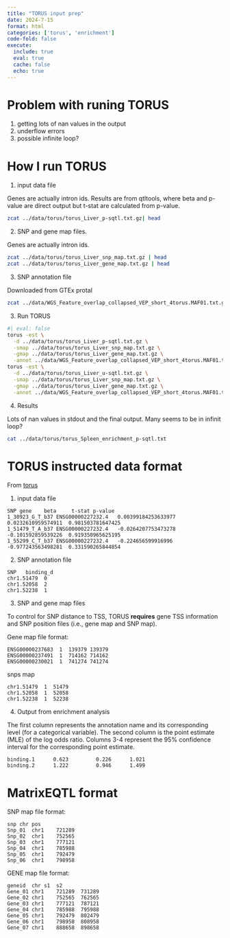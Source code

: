 ```yaml
---
title: "TORUS input prep"
date: 2024-7-15
format: html
categories: ['torus', 'enrichment']
code-fold: false
execute:
  include: true
  eval: true
  cache: false
  echo: true
---
```



# Problem with runing TORUS

1. getting lots of nan values in the output
2. underflow errors
3. possible infinite loop?


# How I run TORUS

1. input data file

Genes are actually intron ids. Results are from qtltools, where beta and p-value are direct output but t-stat are calculated from p-value. 

```bash
zcat ../data/torus/torus_Liver_p-sqtl.txt.gz| head
```

2. SNP and gene map files.

Genes are actually intron ids.

```bash
zcat ../data/torus/torus_Liver_snp_map.txt.gz | head
zcat ../data/torus/torus_Liver_gene_map.txt.gz | head
```



3. SNP annotation file

Downloaded from GTEx protal

```bash
zcat ../data/WGS_Feature_overlap_collapsed_VEP_short_4torus.MAF01.txt.gz | head | cut -f 1-5
```


3. Run TORUS

```bash
#| eval: false
torus -est \
  -d ../data/torus/torus_Liver_p-sqtl.txt.gz \
  -smap ../data/torus/torus_Liver_snp_map.txt.gz \
  -gmap ../data/torus/torus_Liver_gene_map.txt.gz \
  -annot ../data/WGS_Feature_overlap_collapsed_VEP_short_4torus.MAF01.txt.gz > ../data/torus/Liver-p-enrichment.txt
torus -est \
  -d ../data/torus/torus_Liver_u-sqtl.txt.gz \
  -smap ../data/torus/torus_Liver_snp_map.txt.gz \
  -gmap ../data/torus/torus_Liver_gene_map.txt.gz \
  -annot ../data/WGS_Feature_overlap_collapsed_VEP_short_4torus.MAF01.txt.gz > ../data/torus/Liver-u-enrichment.txt
```

4. Results

Lots of nan values in stdout and the final output. Many seems to be in infinit loop?



```bash
cat ../data/torus/torus_Spleen_enrichment_p-sqtl.txt
```


# TORUS instructed data format

From [torus](https://github.com/xqwen/torus/tree/master/examples/GTEx_liver)

1. input data file

```
SNP	gene	beta	 t-stat	p-value
1_30923_G_T_b37	ENSG00000227232.4	0.00399184253633977	0.0232610959574911	0.981503781647425
1_51479_T_A_b37	ENSG00000227232.4	-0.0264207753473278	-0.101592859539226	0.919350965625195
1_55299_C_T_b37	ENSG00000227232.4	-0.224656599916996	-0.977243563498281	0.331590265844854

```

2. SNP annotation file

```
SNP   binding_d
chr1.51479  0
chr1.52058  2
chr1.52238  1
```

3. SNP and gene map files

To control for SNP distance to TSS, TORUS **requires** gene TSS information and SNP position files (i.e., gene map and SNP map).

Gene map file format:
```
ENSG00000237683  1  139379 139379
ENSG00000237491  1  714162 714162
ENSG00000230021  1  741274 741274
```

snps map

```
chr1.51479  1  51479
chr1.52058  1  52058
chr1.52238  1  52238

```

4. Output from enrichment analysis


The first column represents the annotation name and its corresponding level (for a categorical variable). The second column is the point estimate (MLE) of the log odds ratio. Columns 3-4 represent the 95% confidence interval for the corresponding point estimate.
```
binding.1      0.623         0.226      1.021
binding.2      1.222         0.946      1.499
```


# MatrixEQTL format

SNP map file format:

```
snp	chr	pos
Snp_01	chr1	721289
Snp_02	chr1	752565
Snp_03	chr1	777121
Snp_04	chr1	785988
Snp_05	chr1	792479
Snp_06	chr1	798958
```
GENE map file format:

```
geneid	chr	s1	s2
Gene_01	chr1	721289	731289
Gene_02	chr1	752565	762565
Gene_03	chr1	777121	787121
Gene_04	chr1	785988	795988
Gene_05	chr1	792479	802479
Gene_06	chr1	798958	808958
Gene_07	chr1	888658	898658
```


